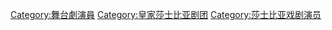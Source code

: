 [[Category:舞台劇演員|Category:舞台劇演員]]
[[Category:皇家莎士比亚剧团|Category:皇家莎士比亚剧团]]
[[Category:莎士比亚戏剧演员|Category:莎士比亚戏剧演员]]